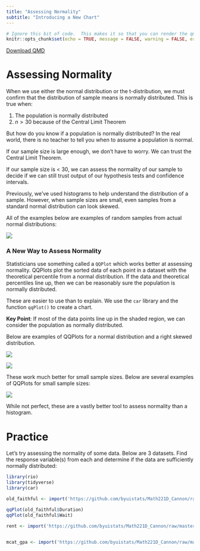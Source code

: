 ```yaml
---
title: "Assessing Normality"
subtitle: "Introducing a New Chart"
---
```

```r
# Ignore this bit of code.  This makes it so that you can render the qmd file even when there are errors in your code.
knitr::opts_chunk$set(echo = TRUE, message = FALSE, warning = FALSE, error = TRUE)
```
<a href="https://raw.githubusercontent.com/byuistats/Math221D_Course/main/Student_Work/Workbooks/Assessing_Normality.qmd" download="Assessing_Normality.qmd" type="text/markdown" download class="button-download">
    Download QMD
</a>

# Assessing Normality

When we use either the normal distribution or the t-distribution, we must confirm that the distribution of sample means is normally distributed.  This is true when:

  1. The population is normally distributed
  2. $n > 30$ because of the Central Limit Theorem
  
But how do you know if a population is normally distributed?  In the real world, there is no teacher to tell you when to assume a population is normal.  

If our sample size is large enough, we don't have to worry.  We can trust the Central Limit Theorem.

If our sample size is < 30, we can assess the normality of our sample to decide if we can still trust output of our hypothesis tests and confidence intervals.  

Previously, we've used histograms to help understand the distribution of a sample.  However, when sample sizes are small, even samples from a standard normal distribution can look skewed.

All of the examples below are examples of random samples from actual normal distributions:

![](https://github.com/byuistats/Math221D_Cannon/raw/master/Images/small_sample_normal.png)

### A New Way to Assess Normality

Statisticians use something called a `QQPlot` which works better at assessing normality.  QQPlots plot the sorted data of each point in a dataset with the theoretical percentile from a normal distribution.  If the data and theoretical percentiles line up, then we can be reasonably sure the population is normally distributed.  

These are easier to use than to explain.  We use the `car` library and the function `qqPlot()` to create a chart.  

__Key Point__:  If most of the data points line up in the shaded region, we can consider the population as normally distributed.  


Below are examples of QQPlots for a normal distribution and a right skewed distribution.

![](https://github.com/byuistats/Math221D_Cannon/raw/master/Images/QQPlot_Normal.png)



![](https://github.com/byuistats/Math221D_Cannon/raw/master/Images/QQPlot_Right_Skewed.png)


These work much better for small sample sizes.  Below are several examples of QQPlots for small sample sizes:


![](https://github.com/byuistats/Math221D_Cannon/raw/master/Images/QQPlots_Normal.png)


While not perfect, these are a vastly better tool to assess normality than a histogram.  

# Practice

Let's try assessing the normality of some data.  Below are 3 datasets.  Find the response variable(s) from each and determine if the data are sufficiently normally distributed:


```r

library(rio)
library(tidyverse)
library(car)

old_faithful <- import('https://github.com/byuistats/Math221D_Cannon/raw/master/Data/OldFaithful.xlsx')

qqPlot(old_faithful$Duration)
qqPlot(old_faithful$Wait)

rent <- import('https://github.com/byuistats/Math221D_Cannon/raw/master/Data/Rent.csv')


mcat_gpa <- import('https://github.com/byuistats/Math221D_Cannon/raw/master/Data/mcat_gpa.csv')



```



